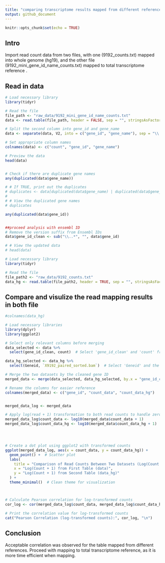 ```yaml
---
title: "comparing transcriptome results mapped from different reference genome"
output: github_document
---
```


```r
knitr::opts_chunk$set(echo = TRUE)
```

## Intro

Import read count data from two files, with one (9192_counts.txt) mapped into whole genome (hg19), and the other file (9192_mini_gene_id_name_counts.txt) mapped to total transcriptome reference .

## Read in data

```r
# Load necessary library
library(tidyr)

# Read the file 
file_path <- "raw_data/9192_mini_gene_id_name_counts.txt"
data <- read.table(file_path, header = FALSE, sep = "", stringsAsFactors = FALSE)

# Split the second column into gene_id and gene_name
data <- separate(data, V2, into = c("gene_id", "gene_name"), sep = "\\|")

# Set appropriate column names
colnames(data) <- c("count", "gene_id", "gene_name")

# Preview the data
head(data)


# Check if there are duplicate gene names
any(duplicated(data$gene_name))

# # If TRUE, print out the duplicates
# duplicates <- data[duplicated(data$gene_name) | duplicated(data$gene_name, fromLast = TRUE), ]
# 
# # View the duplicated gene names
# duplicates

any(duplicated(data$gene_id))


##proceed analysis with ensembl ID
# Remove the version suffix from Ensembl IDs
data$gene_id_clean <- sub("\\..*", "", data$gene_id)

# # View the updated data
# head(data)


```

```r

# Load necessary library
library(tidyr)

# Read the file 
file_path2 <- "raw_data/9192_counts.txt"
data_hg <- read.table(file_path2, header = TRUE, sep = "", stringsAsFactors = FALSE)


```

## Compare and visulize the read mapping results in both file

```r
#colnames(data_hg)

# Load necessary libraries
library(dplyr)
library(ggplot2)

# Select only relevant columns before merging
data_selected <- data %>%
  select(gene_id_clean, count)  # Select 'gene_id_clean' and 'count' from 'data'

data_hg_selected <- data_hg %>%
  select(Geneid, `X9192_paired_sorted.bam`)  # Select 'Geneid' and the corresponding column from 'data_hg'

# Merge the two datasets by the cleaned gene ID
merged_data <- merge(data_selected, data_hg_selected, by.x = "gene_id_clean", by.y = "Geneid")

# Rename the columns for easier reference
colnames(merged_data) <- c("gene_id", "count_data", "count_data_hg")


merged_data_log <- merged_data

# Apply log(read + 1) transformation to both read counts to handle zeros
merged_data_log$count_data <- log10(merged_data$count_data + 1)
merged_data_log$count_data_hg <- log10(merged_data$count_data_hg + 1)




# Create a dot plot using ggplot2 with transformed counts
ggplot(merged_data_log, aes(x = count_data, y = count_data_hg)) +
  geom_point() +  # Scatter plot
  labs(
    title = "Comparison of Read Counts Between Two Datasets (Log(Count + 1) Scale)",
    x = "Log(Count + 1) from First Table (data)",
    y = "Log(Count + 1) from Second Table (data_hg)"
  ) +
  theme_minimal()  # Clean theme for visualization



# Calculate Pearson correlation for log-transformed counts
cor_log <- cor(merged_data_log$count_data, merged_data_log$count_data_hg, method = "pearson")

# Print the correlation value for log-transformed counts
cat("Pearson Correlation (log-transformed counts):", cor_log, "\n")
```

## Conclusion

Acceptable correlation was observed for the table mapped from different references. Proceed with mapping to total transcriptome reference, as it is more time efficient when mapping.
